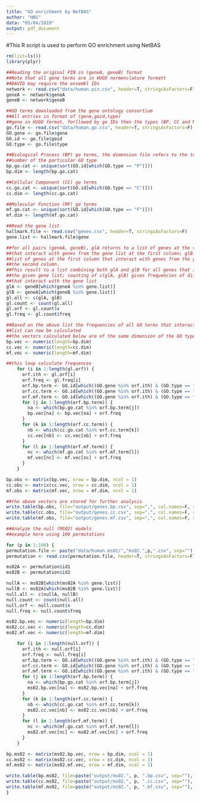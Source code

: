 ```yaml
---
title: "GO enrichment by NetBAS"
author: "HBG"
data: "05/04/2019"
output: pdf_document
---
```

#This R script is used to perform GO enrichment using NetBAS

```r
rm(list=ls())
library(plyr)

##Reading the original PIN in (geneA, geneB) format
##Note that all gene terms are in HUGO normenclature formatt
##DAVID may require the ensembl IDs
network <- read.csv("data/human.pin.csv", header=T, stringsAsFactors=F)
geneA <- network$geneA
geneB <- network$geneB

##GO terms downloaded from the gene ontology consortium
##All entries in format of (gene,goid,type)
##gene in HUGO format, forllowed by go IDs then the types (BP, CC and MF)
go.file <- read.csv("data/human.go.csv", header=T, stringsAsFactors=F)
GO.gene <- go.file$gene
GO.id <- go.file$goid
GO.type <- go.file$type

##Biological Process (BP) go terms, the dimension file refers to the totoal
##number of the particular GO type
bp.go.cat <- unique(sort(GO.id[which(GO.type == "P")]))
bp.dim <- length(bp.go.cat)

##Cellular Component (CC) go terms
cc.go.cat <- unique(sort(GO.id[which(GO.type == "C")]))
cc.dim <- length(cc.go.cat)

##Molecular Function (MF) go terms
mf.go.cat <- unique(sort(GO.id[which(GO.type == "F")]))
mf.dim <- length(mf.go.cat)
```

```r
##Read the gene list
hallmark.file <- read.csv("genes.csv", header=T, stringsAsFactors=F)
gene.list <- hallmark.file$gene

##for all pairs (geneA, geneB), glA returns to a list of genes at the second column
##that interact with genes from the gene list at the first column; glB returns to a
##list of genes at the first column that interact with genes from the gene list at
##the second column.
##This result to a list combining both glA and glB for all genes that interact with 
##the given gene list; counting of c(glA, glB) gives frequencies of different ORFs
##that interact with the gene list
glA <- geneB[which(geneA %in% gene.list)]
glB <- geneA[which(geneB %in% gene.list)]
gl.all <- c(glA, glB)
gl.count <- count(gl.all)
gl.orf <- gl.count$x
gl.freq <- gl.count$freq
```
```r
##Based on the above list the frequencies of all GO terms that interact with the gene
##list can now be calculated 
##the vectors calculated below are of the same dimension of the GO type (see above)
bp.vec <- numeric(length=bp.dim)
cc.vec <- numeric(length=cc.dim)
mf.vec <- numeric(length=mf.dim)

##this loop calculate frequences
    for (i in 1:length(gl.orf)) {
      orf.ith <- gl.orf[i]
      orf.freq <- gl.freq[i]
      orf.bp.term <- GO.id[which((GO.gene %in% orf.ith) & (GO.type == "P"))]
      orf.cc.term <- GO.id[which((GO.gene %in% orf.ith) & (GO.type == "C"))]
      orf.mf.term <- GO.id[which((GO.gene %in% orf.ith) & (GO.type == "F"))]
      for (j in 1:length(orf.bp.term)) {
        na <- which(bp.go.cat %in% orf.bp.term[j])
        bp.vec[na] <- bp.vec[na] + orf.freq
      }
      for (k in 1:length(orf.cc.term)) {
        nb <- which(cc.go.cat %in% orf.cc.term[k])
        cc.vec[nb] <- cc.vec[nb] + orf.freq
      }
      for (l in 1:length(orf.mf.term)) {
        nc <- which(mf.go.cat %in% orf.mf.term[l])
        mf.vec[nc] <- mf.vec[nc] + orf.freq
      }
    }

bp.obs <- matrix(bp.vec, nrow = bp.dim, ncol = 1)
cc.obs <- matrix(cc.vec, nrow = cc.dim, ncol = 1)
mf.obs <- matrix(mf.vec, nrow = mf.dim, ncol = 1)
```

```r
##the above vectors are stored for further analysis
write.table(bp.obs, file="output/genes.bp.csv", sep=",", col.names=F, row.names=F, quote=F)
write.table(cc.obs, file="output/genes.cc.csv", sep=",", col.names=F, row.names=F, quote=F)
write.table(mf.obs, file="output/genes.mf.csv", sep=",", col.names=F, row.names=F, quote=F)
```

```r
##Analyze the null (MS02) models
##example here using 100 permutations

for (p in 1:100) {
permutation.file <- paste("data/human.ms02/","ms02.",p,".csv", sep="")
permutation <- read.csv(permutation.file, header=T, stringsAsFactors=F)

ms02A <- permutation$id1
ms02B <- permutation$id2

nullA <- ms02B[which(ms02A %in% gene.list)]
nullB <- ms02A[which(ms02B %in% gene.list)]
null.all <- c(nullA, nullB)
null.count <- count(null.all)
null.orf <- null.count$x
null.freq <- null.count$freq

ms02.bp.vec <- numeric(length=bp.dim)
ms02.cc.vec <- numeric(length=cc.dim)
ms02.mf.vec <- numeric(length=mf.dim)

    for (i in 1:length(null.orf)) {
      orf.ith <- null.orf[i]
      orf.freq <- null.freq[i]
      orf.bp.term <- GO.id[which((GO.gene %in% orf.ith) & (GO.type == "P"))]
      orf.cc.term <- GO.id[which((GO.gene %in% orf.ith) & (GO.type == "C"))]
      orf.mf.term <- GO.id[which((GO.gene %in% orf.ith) & (GO.type == "F"))]
      for (j in 1:length(orf.bp.term)) {
        na <- which(bp.go.cat %in% orf.bp.term[j])
        ms02.bp.vec[na] <- ms02.bp.vec[na] + orf.freq
      }
      for (k in 1:length(orf.cc.term)) {
        nb <- which(cc.go.cat %in% orf.cc.term[k])
        ms02.cc.vec[nb] <- ms02.cc.vec[nb] + orf.freq
      }
      for (l in 1:length(orf.mf.term)) {
        nc <- which(mf.go.cat %in% orf.mf.term[l])
        ms02.mf.vec[nc] <- ms02.mf.vec[nc] + orf.freq
      }
    }

bp.ms02 <- matrix(ms02.bp.vec, nrow = bp.dim, ncol = 1)
cc.ms02 <- matrix(ms02.cc.vec, nrow = cc.dim, ncol = 1)
mf.ms02 <- matrix(ms02.mf.vec, nrow = mf.dim, ncol = 1)

write.table(bp.ms02, file=paste("output/ms02.", p, ".bp.csv", sep=""), sep=",", col.names=F, row.names=F, quote=F)
write.table(cc.ms02, file=paste("output/ms02.", p, ".cc.csv", sep=""), sep=",", col.names=F, row.names=F, quote=F)
write.table(mf.ms02, file=paste("output/ms02.", p, ".mf.csv", sep=""), sep=",", col.names=F, row.names=F, quote=F)
}
```


